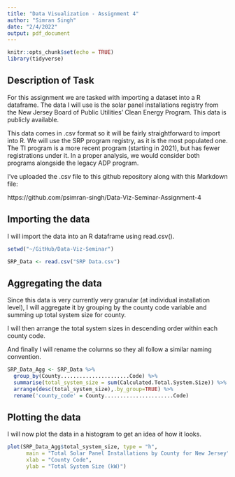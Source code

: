 ```yaml
---
title: "Data Visualization - Assignment 4"
author: "Simran Singh"
date: "2/4/2022"
output: pdf_document
---
```


```r
knitr::opts_chunk$set(echo = TRUE)
library(tidyverse)
```

## Description of Task
For this assignment we are tasked with importing a dataset into a R dataframe. The data I will use is the solar panel installations registry from the New Jersey Board of Public Utilities' Clean Energy Program. This data is publicly available.

This data comes in .csv format so it will be fairly straightforward to import into R. We will use the SRP program registry, as it is the most populated one. The TI program is a more recent program (starting in 2021), but has fewer registrations under it. In a proper analysis, we would consider both programs alongside the legacy ADP program.

I've uploaded the .csv file to this github repository along with this Markdown file:

https://github.com/psimran-singh/Data-Viz-Seminar-Assignment-4

## Importing the data

I will import the data into an R dataframe using read.csv().

```r
setwd("~/GitHub/Data-Viz-Seminar")

SRP_Data <- read.csv("SRP Data.csv")
```

## Aggregating the data

Since this data is very currently very granular (at individual installation level), I will aggregate it by grouping by the county code variable and summing up total system size for county.

I will then arrange the total system sizes in descending order within each county code.

And finally I will rename the columns so they all follow a similar naming convention.

```r
SRP_Data_Agg <- SRP_Data %>%
  group_by(County......................Code) %>%
  summarise(total_system_size = sum(Calculated.Total.System.Size)) %>%
  arrange(desc(total_system_size),.by_group=TRUE) %>%
  rename('county_code' = County......................Code)

```
## Plotting the data

I will now plot the data in a histogram to get an idea of how it looks.

```r
plot(SRP_Data_Agg$total_system_size, type = "h",
      main = "Total Solar Panel Installations by County for New Jersey",
      xlab = "County Code",
      ylab = "Total System Size (kW)")
```